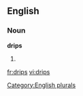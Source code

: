 
==English==

===Noun===
'''drips'''

# {{plural of|[[drip]]}}

[[Category:English plurals]]

[[fr:drips]]
[[vi:drips]]